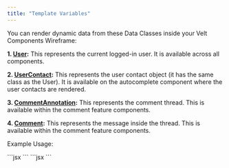 ```yaml
---
title: "Template Variables"
---
```


You can render dynamic data from these Data Classes inside your Velt Components Wireframe:

**1. [User](/api-reference/models/User.mdx):** This represents the current logged-in user. It is available across all components.

**2. [UserContact](/api-reference/models/User.mdx):** This represents the user contact object (it has the same class as the User). It is available on the autocomplete component where the user contacts are rendered.

**3. [CommentAnnotation](/api-reference/models/CommentAnnotation.mdx):** This represents the comment thread. This is available within the comment feature components.

**4. [Comment](/api-reference/models/Comment.mdx):** This represents the message inside the thread. This is available within the comment feature components.

Example Usage:

<Tabs>
<Tab title="React / Next.js">
```jsx
<VeltAutocompleteOptionWireframe>
  <VeltData path='userContact.name' />
  <VeltData path='userContact.organizationName' />
</VeltAutocompleteOptionWireframe>
```
</Tab>

<Tab title="HTML / Other Frameworks">
```jsx
<velt-autocomplete-option-wireframe>
  <velt-data path="userContact.name"></velt-data>
  <velt-data path="userContact.organizationName"></velt-data>
</velt-autocomplete-option-wireframe>
```
</Tab>
</Tabs>